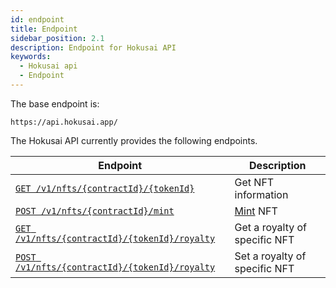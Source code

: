 ```yaml
---
id: endpoint
title: Endpoint
sidebar_position: 2.1
description: Endpoint for Hokusai API
keywords:
  - Hokusai api
  - Endpoint
---
```


The base endpoint is:
```
https://api.hokusai.app/
```

The Hokusai API currently provides the following endpoints.

|Endpoint|Description|
|--|--|
|[`GET /v1/nfts/{contractId}/{tokenId}`](/nft/get)|Get NFT information|
|[`POST /v1/nfts/{contractId}/mint`](/nft/mint)|[Mint](/glosarry#Mint) NFT|
|[`GET /v1/nfts/{contractId}/{tokenId}/royalty`](/royalty/get)|Get a royalty of specific NFT|
|[`POST /v1/nfts/{contractId}/{tokenId}/royalty`](/royalty/set)|Set a royalty of specific NFT|